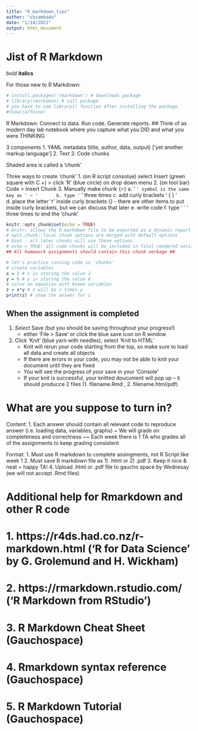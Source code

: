 ```yaml
---
title: "R_markdown_tips"
author: "sbsambado"
date: "1/14/2021"
output: html_document
---
```


# Jist of R Markdown
*bold*
**italics**


For those new to R Markdown:
``` r
# install.packages('rmarkdown') # downloads package
# library(rmarkdown) # call package
# you have to use library() function after installing the package
#View(caffeine)
```

R Markdown: Connect to data. Run code. Generate reports.
## Think of as modern day lab notebook where you capture what you DID and what you were THINKING

3 components 
 1. YAML metadata (title, author, data, output) ['yet another markup language']
 2. Text 
 3. Code chunks
 
Shaded area is called a 'chunk'

Three ways to create 'chunk'
  1. (on R script consolue) select Insert (green square with C +) > click 'R' (blue circle) on drop down menu
  2. (on tool bar) Code > Insert Chunk
  3. Manually make chunk ``` {r} ```
      a. ' ` ' symbol is the same key as ' ~ '
      b. type ' ` ' three times
      c. add curly brackets ' { } '
      d. place the letter 'r' inside curly brackets {}
          - there are other items to put inside curly brackets, but we can discuss that later
      e. write code
      f. type ' ` ' three times to end the 'chunk'
```r
knitr::opts_chunk$set(echo = TRUE)
# knitr: allows the R markdown file to be exported as a dynamic report (like a html)
# opts_chunk: local chunk options are merged with default options
# $set : all later chunks will use these options
# echo = TRUE: all code chunks will be included in final rendered version
## All homework assignments should contain this chunk verbage ##
```

      
```r
# let's practice running code in 'chunks'
# create variables
x = 2 # x is storing the value 2
y = 6 # y is storing the value 6
# solve an equation with known variables
z = x*y # z will be x times y
print(z) # show the answer for z
```



## When the assignment is completed
  1. *Select* Save (but you should be saving throughout your progress!)
      - either 'File > Save' or click the blue save icon on R window
  2. Click 'Knit' (blue yarn with needles), select 'Knit to HTML'
      - Knit will rerun your code starting from the top, so make sure to load all data and create all objects
      - If there are errors in your code, you may not be able to knit your document until they are fixed
      - You will see the progress of your save in your 'Console'
      - If your knit is successful, your knitted doucument will pop up
          -- it should producce 2 files (1. filename.Rmd , 2. filename.html/pdf)

# What are you suppose to turn in?

Content:
1. Each answer should contain all relevant code to reproduce answer (i.e. loading data, variables, graphs)
~ We will grade on completeness and correctness
~~ Each week there is 1 TA who grades all of the assignments to keep grading consistent

Format:
1. Must use R markdown to complete assingments, not R Script like week 1
2. Must save R markdown file as 1) .html or 2) .pdf
3. Keep it nice & neat = happy TA!
4. Upload .html or .pdf file to gaucho space by Wednesay (we will not accept .Rmd files)

# Additional help for Rmarkdown and other R code 
# 1. https://r4ds.had.co.nz/r-markdown.html ('R for Data Science' by G. Grolemund and H. Wickham)
# 2. https://rmarkdown.rstudio.com/ ('R Markdown from RStudio')
# 3. R Markdown Cheat Sheet (Gauchospace)
# 4. Rmarkdown syntax reference (Gauchospace)
# 5. R Markdown Tutorial (Gauchospace)
